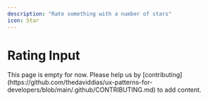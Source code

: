 ```yaml
---
description: "Rate something with a number of stars"
icon: Star
---
```



# Rating Input

<Callout type="warning">
  This page is empty for now. Please help us by
  [contributing](https://github.com/thedaviddias/ux-patterns-for-developers/blob/main/.github/CONTRIBUTING.md)
  to add content.
</Callout>
